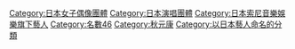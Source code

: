 [[Category:日本女子偶像團體|Category:日本女子偶像團體]]
[[Category:日本演唱團體|Category:日本演唱團體]]
[[Category:日本索尼音樂娛樂旗下藝人|Category:日本索尼音樂娛樂旗下藝人]]
[[Category:名數46|Category:名數46]]
[[Category:秋元康|Category:秋元康]]
[[Category:以日本藝人命名的分類|Category:以日本藝人命名的分類]]